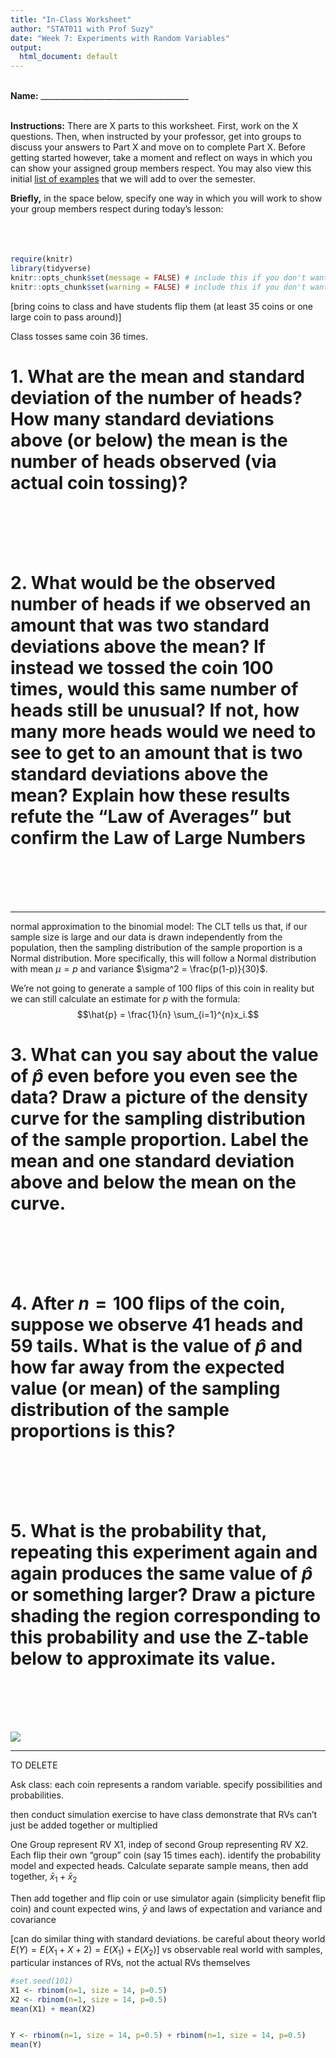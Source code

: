 ```yaml
---
title: "In-Class Worksheet"
author: "STAT011 with Prof Suzy"
date: "Week 7: Experiments with Random Variables"
output:
  html_document: default
---
```

<br>
**Name:** _____________________________________

<br>
**Instructions:** There are X parts to this worksheet. First, work on the X questions. Then, when instructed by your professor, get into groups to discuss your answers to Part X and move on to complete Part X. Before getting started however, take a moment and reflect on ways in which you can show your assigned group members respect. You may also view this initial [list of examples](https://docs.google.com/document/d/1emP8SiS2IO-_blKdVmVp-CJTr0NLlKG4vzMnphH-P7E/edit?usp=sharing) that we will add to over the semester.

**Briefly,** in the space below, specify one way in which you will work to show your group members respect during today's lesson:
<br>
<br>
<br>
<br>

```r
require(knitr)
library(tidyverse)
knitr::opts_chunk$set(message = FALSE) # include this if you don't want markdown to knit messages
knitr::opts_chunk$set(warning = FALSE) # include this if you don't want markdown to knit warnings
```

[bring coins to class and have students flip them (at least 35 coins or one large coin to pass around)]

Class tosses same coin $36$ times.


# 1.  What are the mean and standard deviation of the number of heads? How many standard deviations above (or below) the mean is the number of heads observed (via actual coin tossing)?


<br>
<br>
<br>
<br>



# 2.  What would be the observed number of heads if we observed an amount that was two standard deviations above the mean? If instead we tossed the coin $100$ times, would this same number of heads still be unusual? If not, how many more heads would we need to see to get to an amount that is two standard deviations above the mean? Explain how these results refute the “Law of Averages” but confirm the Law of Large Numbers

<br>
<br>
<br>
<br>



***

normal approximation to the binomial model:
The CLT tells us that, if our sample size is large and our data is drawn independently from the population, then the sampling distribution of the sample proportion is a Normal distribution. More specifically, this will follow a Normal distribution with mean $\mu = p$ and variance $\sigma^2 = \frac{p(1-p)}{30}$.

We're not going to generate a sample of $100$ flips of this coin in reality but we can still calculate an estimate for $p$ with the formula:
$$\hat{p} = \frac{1}{n} \sum_{i=1}^{n}x_i.$$

# 3. What can you say about the value of $\hat{p}$ even before you even see the data? Draw a picture of the density curve for the sampling distribution of the sample proportion. Label the mean and one standard deviation above and below the mean on the curve.


<br>
<br>
<br>
<br>
 


# 4. After $n=100$ flips of the coin, suppose we observe $41$ heads and $59$ tails. What is the value of $\hat{p}$ and how far away from the expected value (or mean) of the sampling distribution of the sample proportions is this? 

<br>
<br>
<br>
<br>


# 5.  What is the probability that, repeating this experiment again and again produces the same value of $\hat{p}$ or something larger? Draw a picture shading the region corresponding to this probability and use the Z-table below to approximate its value.


<br>
<br>
<br>
<br>



![](./images/wk7-ztable.png)




*** 


TO DELETE

Ask class: each coin represents a random variable. specify possibilities and probabilities. 

then conduct simulation exercise to have class demonstrate that RVs can't just be added together or multiplied

One Group represent RV X1, indep of second Group representing RV X2. Each flip their own "group" coin (say 15 times each). identify the probability model and expected heads. Calculate separate sample means, then add together, $\bar{x}_1 + \bar{x}_2$

Then add together and flip coin or use simulator again (simplicity benefit flip coin) and count expected wins, $\bar{y}$
and laws of expectation and variance and covariance 

[can do similar thing with standard deviations. be careful about theory world $E(Y) = E(X_1+X+2) = E(X_1) +E(X_2)]$ vs observable real world with samples, particular instances of RVs, not the actual RVs themselves 

```r
#set.seed(101)
X1 <- rbinom(n=1, size = 14, p=0.5)
X2 <- rbinom(n=1, size = 14, p=0.5)
mean(X1) + mean(X2)


Y <- rbinom(n=1, size = 14, p=0.5) + rbinom(n=1, size = 14, p=0.5)
mean(Y)
```




